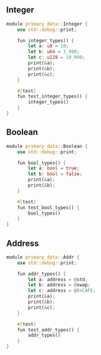 ## Integer
```rust
module primary_data::Integer {
    use std::debug::print;

    fun integer_types() {
        let a: u8 = 10;
        let b: u64 = 1_000;
        let c: u128 = 10_000;
        print(&a);
        print(&b);
        print(&c);
    }

    #[test]
    fun test_integer_types() {
        integer_types()
    }
}
```

## Boolean
```rust
module primary_data::Boolean {
    use std::debug::print;

    fun bool_types() {
        let a: bool = true;
        let b: bool = false;
        print(&a);
        print(&b);
    }

    #[test]
    fun test_bool_types() {
        bool_types()
    }
}
```

## Address
``` rust
module primary_data::Addr {
    use std::debug::print;

    fun addr_types() {
        let a: address = @std;
        let b: address = @swap;
        let c: address = @0xCAFE;
        print(&a);
        print(&b);
        print(&c);
    }

    #[test]
    fun test_addr_types() {
        addr_types()
    }
}
```
